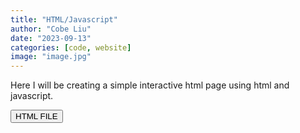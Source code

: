 ```yaml
---
title: "HTML/Javascript"
author: "Cobe Liu"
date: "2023-09-13"
categories: [code, website]
image: "image.jpg"
---
```


Here I will be creating a simple interactive html page using html and javascript.

```{=html}
<button href="simple.html">HTML FILE</button>
```